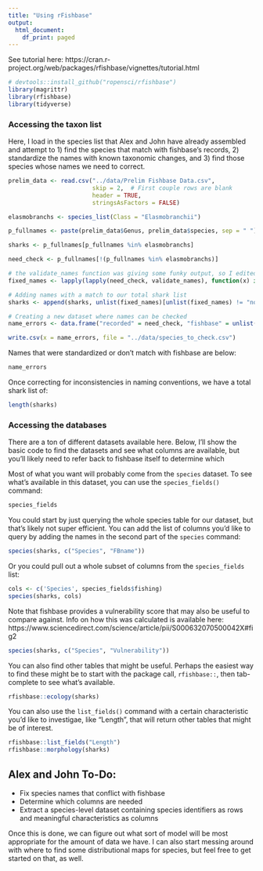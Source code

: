 ```yaml
---
title: "Using rFishbase"
output:
  html_document:
    df_print: paged
---
```


See tutorial here: https://cran.r-project.org/web/packages/rfishbase/vignettes/tutorial.html

```r
# devtools::install_github("ropensci/rfishbase")
library(magrittr)
library(rfishbase)
library(tidyverse)
```

### Accessing the taxon list

Here, I load in the species list that Alex and John have already assembled and attempt to 1) find the species that match with fishbase's records, 2) standardize the names with known taxonomic changes, and 3) find those species whose names we need to correct.

```r
prelim_data <- read.csv("../data/Prelim Fishbase Data.csv", 
                        skip = 2,  # First couple rows are blank
                        header = TRUE, 
                        stringsAsFactors = FALSE)

elasmobranchs <- species_list(Class = "Elasmobranchii")

p_fullnames <- paste(prelim_data$Genus, prelim_data$species, sep = " ") %>% trimws()

sharks <- p_fullnames[p_fullnames %in% elasmobranchs]

need_check <- p_fullnames[!(p_fullnames %in% elasmobranchs)]

# the validate_names function was giving some funky output, so I edited it a little
fixed_names <- lapply(lapply(need_check, validate_names), function(x) if(!is.na(x) > 0){ x[!is.na(x)]}else{'no match'})

# Adding names with a match to our total shark list
sharks <- append(sharks, unlist(fixed_names)[unlist(fixed_names) != "no match"])

# Creating a new dataset where names can be checked
name_errors <- data.frame("recorded" = need_check, "fishbase" = unlist(fixed_names))

write.csv(x = name_errors, file = "../data/species_to_check.csv")
```

Names that were standardized or don't match with fishbase are below:

```r
name_errors
```

Once correcting for inconsistencies in naming conventions, we have a total shark list of:

```r
length(sharks)
```

### Accessing the databases

There are a ton of different datasets available here. Below, I'll show the basic code to find the datasets and see what columns are available, but you'll likely need to refer back to fishbase itself to determine which 

Most of what you want will probably come from the `species` dataset. To see what's available in this dataset, you can use the `species_fields()` command:

```r
species_fields
```

You could start by just querying the whole species table for our dataset, but that's likely not super efficient. You can add the list of columns you'd like to query by adding the names in the second part of the `species` command:

```r
species(sharks, c("Species", "FBname"))
```

Or you could pull out a whole subset of columns from the `species_fields` list:

```r
cols <- c('Species', species_fields$fishing)
species(sharks, cols)
```

Note that fishbase provides a vulnerability score that may also be useful to compare against. Info on how this was calculated is available here: https://www.sciencedirect.com/science/article/pii/S000632070500042X#fig2

```r
species(sharks, c("Species", "Vulnerability"))
```

You can also find other tables that might be useful. Perhaps the easiest way to find these might be to start with the package call, `rfishbase::`, then tab-complete to see what's available.

```r
rfishbase::ecology(sharks)
```

You can also use the `list_fields()` command with a certain characteristic you'd like to investigae, like "Length", that will return other tables that might be of interest.

```r
rfishbase::list_fields("Length")
rfishbase::morphology(sharks)
```

## Alex and John To-Do:

* Fix species names that conflict with fishbase
* Determine which columns are needed
* Extract a species-level dataset containing species identifiers as rows and meaningful characteristics as columns

Once this is done, we can figure out what sort of model will be most appropriate for the amount of data we have. I can also start messing around with where to find some distributional maps for species, but feel free to get started on that, as well.